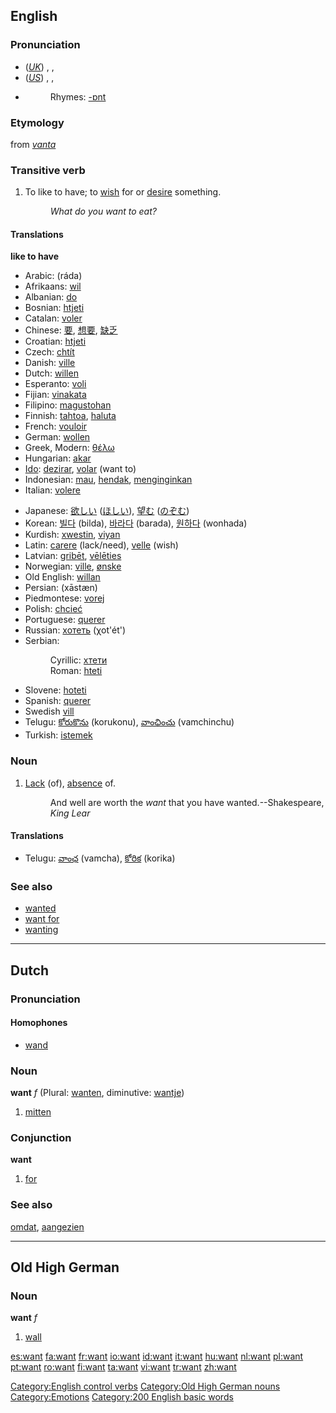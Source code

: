 {{wikipedia|Want (disambiguation)}}
==English==

{{rank|quite|brought|woman|232|want|home|whose|words}}

===Pronunciation===
*(''[[Received Pronunciation|UK]]'') {{AHD|/wônt/}}, {{IPA|/wɒnt/}}, {{SAMPA|/wQnt/}}
*(''[[General American|US]]'') {{AHD|/wônt/}}, {{IPA|/wɑnt/}}, {{SAMPA|/wAnt/}}
*{{audio|en-us-want.ogg|Audio (US)}}
*:Rhymes: [[Rhymes:English:-ɒnt|-ɒnt]]

===Etymology===
{{ME.}} from {{ON.}} ''[[vanta]]''

===Transitive verb===
{{en-verb}}

# To like to have; to [[wish]] for or [[desire]] something.
#:''What do you want to eat?''

====Translations====

'''like to have'''
{{top}}
*Arabic: {{ARchar|[[راد]]}}  (ráda)
*Afrikaans: [[wil]]
*Albanian: [[do]]
*Bosnian: [[htjeti]]
*Catalan: [[voler]]
*Chinese: [[要]], [[想要]], [[缺乏]]
*Croatian: [[htjeti]]
*Czech: [[chtít]]
*Danish: [[ville]]
*Dutch: [[willen]]
*Esperanto: [[voli]]
*Fijian: [[vinakata]]
*Filipino: [[magustohan]]
*Finnish: [[tahtoa]], [[haluta]]
*French: [[vouloir]]
*German: [[wollen]]
*Greek, Modern: [[θέλω]]
*Hungarian: [[akar]]
*[[Ido]]: [[dezirar]], [[volar]] (want to)
*Indonesian: [[mau]], [[hendak]], [[ingin|menginginkan]]
*Italian: [[volere]]
{{mid}}
*Japanese: [[欲しい]] ([[ほしい]]), [[望む]] ([[のぞむ]])
*Korean: [[빌다]] (bilda), [[바라다]] (barada), [[원하다]] (wonhada)
*Kurdish: [[xwestin]], [[viyan]]
*Latin: [[carere]] (lack/need), [[velle]] (wish)
*Latvian: [[gribēt]], [[vēlēties]]
*Norwegian: [[ville]], [[ønske]]
*Old English: [[willan]]
*Persian: {{FAchar|[[خواستن]]}} (xāstæn)
*Piedmontese: [[vorej]]
*Polish: [[chcieć]]
*Portuguese: [[querer]]
*Russian: [[хотеть]] (χot'ét')
*Serbian:
*:Cyrillic: [[хтети]]
*:Roman: [[hteti]]
*Slovene: [[hoteti]]
*Spanish: [[querer]]
*Swedish [[vill]]
*Telugu: [[కోరుకొను]] (korukonu), [[వాంఛించు]] (vamchinchu)
*Turkish: [[istemek]]
{{bottom}}

===Noun===
{{wikipedia}}
{{en-noun|s|-}}

# [[Lack]] (of), [[absence]] of.
#:And well are worth the ''want'' that you have wanted.--Shakespeare, ''King Lear''

====Translations====
{{top}}
{{mid}}
*Telugu: [[వాంఛ]] (vamcha), [[కోరిక]] (korika)
{{bottom}}

===See also===
*[[wanted]]<!--adjective, as in "wanted man"-->
*[[want for]]<!--as in "want for nothing"-->
*[[wanting]]<!--adjective, as in "leave something wanting"-->

[[Category:English control verbs]]

----

==Dutch==

===Pronunciation===

====Homophones====
*[[wand#Dutch|wand]]

===Noun===
'''want''' ''f'' (Plural: [[wanten]], diminutive: [[wantje]])

# [[mitten]]

===Conjunction===
'''want'''

# [[for]]

===See also===
[[omdat]], [[aangezien]]

----

==Old High German==

===Noun===
'''want''' ''f''

# [[wall]]

[[Category:Old High German nouns]]
[[Category:Emotions]]
[[Category:200 English basic words]]

[[es:want]]
[[fa:want]]
[[fr:want]]
[[io:want]]
[[id:want]]
[[it:want]]
[[hu:want]]
[[nl:want]]
[[pl:want]]
[[pt:want]]
[[ro:want]]
[[fi:want]]
[[ta:want]]
[[vi:want]]
[[tr:want]]
[[zh:want]]